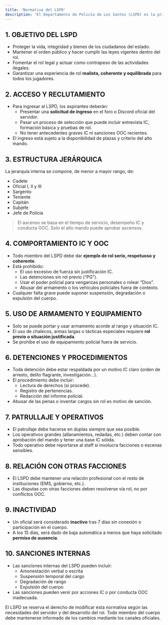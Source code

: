 ```yaml
---
title: 'Normativa del LSPD'
description: 'El Departamento de Policía de Los Santos (LSPD) es la principal fuerza del orden en EAZY RP. Esta normativa regula el comportamiento, funcionamiento interno y obligaciones del cuerpo policial dentro del rol.'
---
```


## 1. OBJETIVO DEL LSPD

-   Proteger la vida, integridad y bienes de los ciudadanos del estado.
-   Mantener el orden público y hacer cumplir las leyes vigentes dentro del rol.
-   Fomentar el rol legal y actuar como contrapeso de las actividades ilegales.
-   Garantizar una experiencia de rol **realista, coherente y equilibrada** para todos los jugadores.

## 2. ACCESO Y RECLUTAMIENTO

-   Para ingresar al LSPD, los aspirantes deberán:
    -   Presentar una **solicitud de ingreso** en el foro o Discord oficial del servidor.
    -   Pasar un proceso de selección que puede incluir entrevista IC, formación básica y pruebas de rol.
    -   No tener antecedentes graves IC ni sanciones OOC recientes.
-   El ingreso está sujeto a la disponibilidad de plazas y criterio del alto mando.

## 3. ESTRUCTURA JERÁRQUICA

La jerarquía interna se compone, de menor a mayor rango, de:

-   Cadete
-   Oficial I, II y III
-   Sargento
-   Teniente
-   Capitán
-   Subjefe
-   Jefe de Policía

> El ascenso se basa en el tiempo de servicio, desempeño IC y conducta OOC. Solo el alto mando puede aprobar ascensos.

## 4. COMPORTAMIENTO IC Y OOC

-   Todo miembro del LSPD debe dar **ejemplo de rol serio, respetuoso y coherente**.
-   Está prohibido:
    -   El uso excesivo de fuerza sin justificación IC.
    -   Las detenciones sin rol previo (“PG”).
    -   Usar el poder policial para venganzas personales o rolear “Dios”.
    -   Abusar del armamento o los vehículos policiales fuera de contexto.
-   Cualquier falta grave puede suponer suspensión, degradación o expulsión del cuerpo.

## 5. USO DE ARMAMENTO Y EQUIPAMIENTO

-   Solo se puede portar y usar armamento acorde al rango y situación IC.
-   El uso de chalecos, armas largas o tácticas especiales requiere **rol previo o situación justificada**.
-   Se prohíbe el uso de equipamiento policial fuera de servicio.

## 6. DETENCIONES Y PROCEDIMIENTOS

-   Toda detención debe estar respaldada por un motivo IC claro (orden de arresto, delito flagrante, investigación...).
-   El procedimiento debe incluir:
    -   Lectura de derechos (si procede).
    -   Registro de pertenencias.
    -   Redacción del informe policial.
-   Abusar de las penas o inventar cargos sin rol es motivo de sanción.

## 7. PATRULLAJE Y OPERATIVOS

-   El patrullaje debe hacerse en duplas siempre que sea posible.
-   Los operativos grandes (allanamientos, redadas, etc.) deben contar con aprobación del mando y tener una base IC sólida.
-   Todo operativo debe reportarse al staff si involucra facciones o escenas sensibles.

## 8. RELACIÓN CON OTRAS FACCIONES

-   El LSPD debe mantener una relación profesional con el resto de instituciones (EMS, gobierno, etc.).
-   Las disputas con otras facciones deben resolverse vía rol, no por conflictos OOC.

## 9. INACTIVIDAD

-   Un oficial será considerado **inactivo** tras 7 días sin conexión o participación en el cuerpo.
-   A los 15 días, será dado de baja automática a menos que haya solicitado **permiso de ausencia**.

## 10. SANCIONES INTERNAS

-   Las sanciones internas del LSPD pueden incluir:
    -   Amonestación verbal o escrita
    -   Suspensión temporal del cargo
    -   Degradación de rango
    -   Expulsión del cuerpo
-   Las sanciones pueden venir por acciones IC o por conducta OOC inadecuada.

<Note>
	El LSPD se reserva el derecho de modificar esta normativa según las
	necesidades del servidor y del desarrollo del rol. Todo miembro del cuerpo
	debe mantenerse informado de los cambios mediante los canales oficiales.
</Note>
